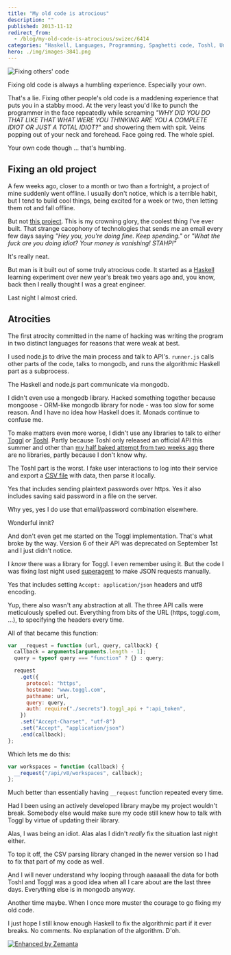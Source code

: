 ```yaml
---
title: "My old code is atrocious"
description: ""
published: 2013-11-12
redirect_from:
  - /blog/my-old-code-is-atrocious/swizec/6414
categories: "Haskell, Languages, Programming, Spaghetti code, Toshl, Uncategorized"
hero: ./img/images-3841.png
---
```


![Fixing others' code](./img/images-3841.png "Fixing others' code")

Fixing old code is always a humbling experience. Especially your own.

That's a lie. Fixing other people's old code is a maddening experience that puts you in a stabby mood. At the very least you'd like to punch the programmer in the face repeatedly while screaming _"WHY DID YOU DO THAT LIKE THAT WHAT WERE YOU THINKING ARE YOU A COMPLETE IDIOT OR JUST A TOTAL IDIOT?"_ and showering them with spit. Veins popping out of your neck and forehead. Face going red. The whole spiel.

Your own code though ... that's humbling.

## Fixing an old project

A few weeks ago, closer to a month or two than a fortnight, a project of mine suddenly went offline. I usually don't notice, which is a terrible habit, but I tend to build cool things, being excited for a week or two, then letting them rot and fall offline.

But not [this project](https://github.com/Swizec/Personal-Runway). This is my crowning glory, the coolest thing I've ever built. That strange cacophony of technologies that sends me an email every few days saying _"Hey you, you're doing fine. Keep spending."_ or _"What the fuck are you doing idiot? Your money is vanishing! STAHP!"_

It's really neat.

But man is it built out of some truly atrocious code. It started as a [Haskell](http://haskell.org "Haskell (programming language)") learning experiment over new year's break two years ago and, you know, back then I really thought I was a great engineer.

Last night I almost cried.

## Atrocities

The first atrocity committed in the name of hacking was writing the program in two distinct languages for reasons that were weak at best.

I used node.js to drive the main process and talk to API's. `runner.js` calls other parts of the code, talks to mongodb, and runs the algorithmic Haskell part as a subprocess.

The Haskell and node.js part communicate via mongodb.

I didn't even use a mongodb library. Hacked something together because mongoose - ORM-like mongodb library for node - was too slow for some reason. And I have no idea how Haskell does it. Monads continue to confuse me.

To make matters even more worse, I didn't use any libraries to talk to either [Toggl](http://www.toggl.com "Toggl.com") or [Toshl](http://toshl.com/). Partly because Toshl only released an official API this summer and other than [my half baked attempt from two weeks ago](http://swizec.com/blog/about-achieving-polymorphism-in-javascript/swizec/6370) there are no libraries, partly because I don't know why.

The Toshl part is the worst. I fake user interactions to log into their service and export a [CSV file](http://en.wikipedia.org/wiki/Comma-separated_values "Comma-separated values") with data, then parse it locally.

Yes that includes sending plaintext passwords over https. Yes it also includes saving said password in a file on the server.

Why yes, yes I do use that email/password combination elsewhere.

Wonderful innit?

And don't even get me started on the Toggl implementation. That's what broke by the way. Version 6 of their API was deprecated on September 1st and I just didn't notice.

I _know_ there was a library for Toggl. I even remember using it. But the code I was fixing last night used [superagent](https://github.com/visionmedia/superagent) to make JSON requests manually.

Yes that includes setting `Accept: application/json` headers and utf8 encoding.

Yup, there also wasn't any abstraction at all. The three API calls were meticulously spelled out. Everything from bits of the URL (https, toggl.com, ...), to specifying the headers every time.

All of that became this function:

```javascript
var __request = function (url, query, callback) {
  callback = arguments[arguments.length - 1];
  query = typeof query === "function" ? {} : query;

  request
    .get({
      protocol: "https",
      hostname: "www.toggl.com",
      pathname: url,
      query: query,
      auth: require("./secrets").toggl_api + ":api_token",
    })
    .set("Accept-Charset", "utf-8")
    .set("Accept", "application/json")
    .end(callback);
};
```

Which lets me do this:

```javascript
var workspaces = function (callback) {
  __request("/api/v8/workspaces", callback);
};
```

Much better than essentially having `__request` function repeated every time.

Had I been using an actively developed library maybe my project wouldn't break. Somebody else would make sure my code still knew how to talk with Toggl by virtue of updating their library.

Alas, I was being an idiot. Alas alas I didn't _really_ fix the situation last night either.

To top it off, the CSV parsing library changed in the newer version so I had to fix that part of my code as well.

And I will never understand why looping through aaaaaall the data for both Toshl and Toggl was a good idea when all I care about are the last three days. Everything else is in mongodb anyway.

Another time maybe. When I once more muster the courage to go fixing my old code.

I just hope I still know enough Haskell to fix the algorithmic part if it ever breaks. No comments. No explanation of the algorithm. D'oh.

[![Enhanced by Zemanta](http://img.zemanta.com/zemified_e.png?x-id=36ac71d4-54e8-45d0-a899-64e537bd545a)](http://www.zemanta.com/?px "Enhanced by Zemanta")
